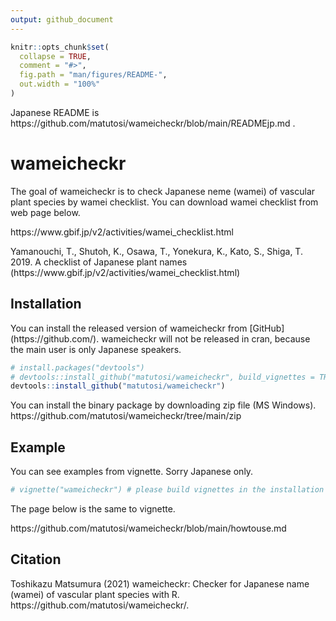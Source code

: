 ```yaml
---
output: github_document
---
```


```r
knitr::opts_chunk$set(
  collapse = TRUE,
  comment = "#>",
  fig.path = "man/figures/README-",
  out.width = "100%"
)
```

Japanese README is https://github.com/matutosi/wameicheckr/blob/main/READMEjp.md .

# wameicheckr

The goal of wameicheckr is to check Japanese neme (wamei) of 
vascular plant species by wamei checklist. You can download 
wamei checklist from web page below. 

  https://www.gbif.jp/v2/activities/wamei_checklist.html

Yamanouchi, T., Shutoh, K., Osawa, T., Yonekura, K., Kato, S., Shiga, T. 2019. 
    A checklist of Japanese plant names
    (https://www.gbif.jp/v2/activities/wamei_checklist.html)

## Installation


You can install the released version of wameicheckr from [GitHub] (https://github.com/). 
wameicheckr will not be released in cran, because the main user is only Japanese speakers. 

``` r
# install.packages("devtools")
# devtools::install_github("matutosi/wameicheckr", build_vignettes = TRUE) # needs pandoc
devtools::install_github("matutosi/wameicheckr")
```

You can install the binary package by downloading zip file (MS Windows).
https://github.com/matutosi/wameicheckr/tree/main/zip


## Example

You can see examples from vignette. 
Sorry Japanese only. 

``` r
# vignette("wameicheckr") # please build vignettes in the installation
```

The page below is the same to vignette. 

https://github.com/matutosi/wameicheckr/blob/main/howtouse.md

## Citation

Toshikazu Matsumura (2021) wameicheckr: Checker for Japanese name (wamei) of vascular plant species with R. https://github.com/matutosi/wameicheckr/.
